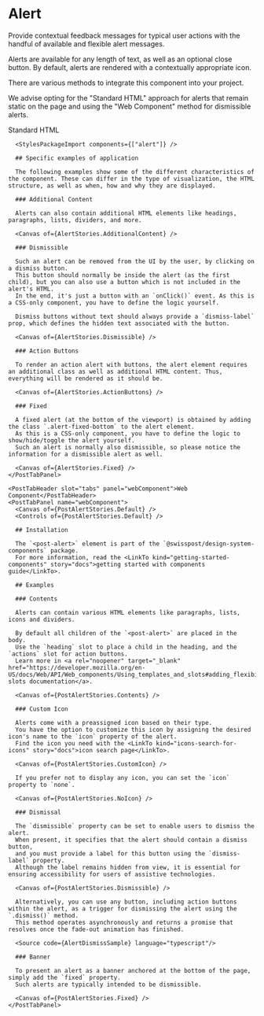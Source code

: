 
<Meta of={AlertStories} />

# Alert

<div className="lead">
  Provide contextual feedback messages for typical user actions with the handful of available and flexible alert
  messages.
</div>

Alerts are available for any length of text, as well as an optional close button.
By default, alerts are rendered with a contextually appropriate icon.

<PostAlert type="info">
    <p slot="heading">There are various methods to integrate this component into your project.</p>
    <p>We advise opting for the "Standard HTML" approach for alerts that remain static on the page and using the "Web Component" method for dismissible alerts.</p>
</PostAlert>

<PostTabs active-panel="webComponent">
    <PostTabHeader slot="tabs" panel="standardHTML">Standard HTML</PostTabHeader>
    <PostTabPanel name="standardHTML">
      <Canvas of={AlertStories.Default} />
      <Controls of={AlertStories.Default} />

      <StylesPackageImport components={["alert"]} />

      ## Specific examples of application

      The following examples show some of the different characteristics of the component. These can differ in the type of visualization, the HTML structure, as well as when, how and why they are displayed.

      ### Additional Content

      Alerts can also contain additional HTML elements like headings, paragraphs, lists, dividers, and more.

      <Canvas of={AlertStories.AdditionalContent} />

      ### Dismissible

      Such an alert can be removed from the UI by the user, by clicking on a dismiss button.
      This button should normally be inside the alert (as the first child), but you can also use a button which is not included in the alert's HTML.
      In the end, it's just a button with an `onClick()` event. As this is a CSS-only component, you have to define the logic yourself.

      Dismiss buttons without text should always provide a `dismiss-label` prop, which defines the hidden text associated with the button.

      <Canvas of={AlertStories.Dismissible} />

      ### Action Buttons

      To render an action alert with buttons, the alert element requires an additional class as well as additional HTML content. Thus, everything will be rendered as it should be.

      <Canvas of={AlertStories.ActionButtons} />

      ### Fixed

      A fixed alert (at the bottom of the viewport) is obtained by adding the class `.alert-fixed-bottom` to the alert element.
      As this is a CSS-only component, you have to define the logic to show/hide/toggle the alert yourself.
      Such an alert is normally also dismissible, so please notice the information for a dismissible alert as well.

      <Canvas of={AlertStories.Fixed} />
    </PostTabPanel>

    <PostTabHeader slot="tabs" panel="webComponent">Web Component</PostTabHeader>
    <PostTabPanel name="webComponent">
      <Canvas of={PostAlertStories.Default} />
      <Controls of={PostAlertStories.Default} />

      ## Installation

      The `<post-alert>` element is part of the `@swisspost/design-system-components` package.
      For more information, read the <LinkTo kind="getting-started-components" story="docs">getting started with components guide</LinkTo>.

      ## Examples

      ### Contents

      Alerts can contain various HTML elements like paragraphs, lists, icons and dividers.

      By default all children of the `<post-alert>` are placed in the body.
      Use the `heading` slot to place a child in the heading, and the `actions` slot for action buttons.
      Learn more in <a rel="noopener" target="_blank" href="https://developer.mozilla.org/en-US/docs/Web/API/Web_components/Using_templates_and_slots#adding_flexibility_with_slots">Mozilla's slots documentation</a>.

      <Canvas of={PostAlertStories.Contents} />

      ### Custom Icon

      Alerts come with a preassigned icon based on their type.
      You have the option to customize this icon by assigning the desired icon's name to the `icon` property of the alert.
      Find the icon you need with the <LinkTo kind="icons-search-for-icons" story="docs">icon search page</LinkTo>.

      <Canvas of={PostAlertStories.CustomIcon} />

      If you prefer not to display any icon, you can set the `icon` property to `none`.

      <Canvas of={PostAlertStories.NoIcon} />

      ### Dismissal

      The `dismissible` property can be set to enable users to dismiss the alert.
      When present, it specifies that the alert should contain a dismiss button,
      and you must provide a label for this button using the `dismiss-label` property.
      Although the label remains hidden from view, it is essential for ensuring accessibility for users of assistive technologies.

      <Canvas of={PostAlertStories.Dismissible} />

      Alternatively, you can use any button, including action buttons within the alert, as a trigger for dismissing the alert using the `.dismiss()` method.
      This method operates asynchronously and returns a promise that resolves once the fade-out animation has finished.

      <Source code={AlertDismissSample} language="typescript"/>

      ### Banner

      To present an alert as a banner anchored at the bottom of the page, simply add the `fixed` property.
      Such alerts are typically intended to be dismissible.

      <Canvas of={PostAlertStories.Fixed} />
    </PostTabPanel>
</PostTabs>

